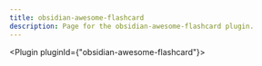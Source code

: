 ---
title: obsidian-awesome-flashcard
description: Page for the obsidian-awesome-flashcard plugin.
---


<Plugin pluginId={"obsidian-awesome-flashcard"}></Plugin>